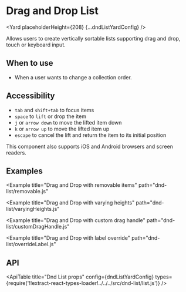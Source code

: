 <!--
Copyright (c) 2018-2020 Uber Technologies, Inc.

This source code is licensed under the MIT license found in the
LICENSE file in the root directory of this source tree.
-->





# Drag and Drop List

<Yard placeholderHeight={208} {...dndListYardConfig} />

Allows users to create vertically sortable lists supporting drag and drop, touch or keyboard input.

## When to use

- When a user wants to change a collection order.

## Accessibility

- `tab` and `shift+tab` to focus items
- `space` to `lift` or drop the item
- `j` or `arrow down` to move the lifted item down
- `k` or `arrow up` to move the lifted item up
- `escape` to cancel the lift and return the item to its initial position

This component also supports iOS and Android browsers and screen readers.

## Examples

<Example title="Drag and Drop basic usage" path="dnd-list/stateless.js">
  <Stateless />
</Example>

<Example title="Drag and Drop stateful usage" path="dnd-list/basic.js">
  <Basic />
</Example>

<Example
  title="Drag and Drop with removable items"
  path="dnd-list/removable.js"
>
  <Removable />
</Example>

<Example
  title="Drag and Drop with varying heights"
  path="dnd-list/varyingHeights.js"
>
  <VaryingHeights />
</Example>

<Example
  title="Drag and Drop with custom drag handle"
  path="dnd-list/customDragHandle.js"
>
  <CustomDragHandle />
</Example>

<Example
  title="Drag and Drop with label override"
  path="dnd-list/overrideLabel.js"
>
  <OverrideLabel />
</Example>

## API

<ApiTable
  title="Dnd List props"
  config={dndListYardConfig}
  types={require('!!extract-react-types-loader!../../../src/dnd-list/list.js')}
/>

<Exports
  component={ListExports}
  title="Dnd List exports"
  path="baseui/dnd-list"
/>
